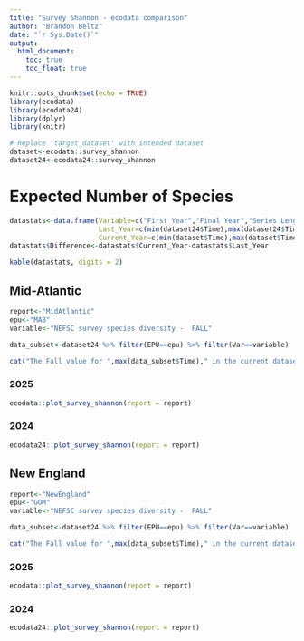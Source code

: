 ```yaml
---
title: "Survey Shannon - ecodata comparison"
author: "Brandon Beltz"
date: "`r Sys.Date()`"
output:
  html_document:
    toc: true
    toc_float: true
---
```


```r
knitr::opts_chunk$set(echo = TRUE)
library(ecodata)
library(ecodata24)
library(dplyr)
library(knitr)

# Replace 'target_dataset' with intended dataset
dataset<-ecodata::survey_shannon
dataset24<-ecodata24::survey_shannon
```

# Expected Number of Species
```r
datastats<-data.frame(Variable=c("First Year","Final Year","Series Length","Minimum Value","Year of Min","Maximum Value","Year of Max","Mean Value","Median Value"),
                      Last_Year=c(min(dataset24$Time),max(dataset24$Time),max(dataset24$Time)-min(dataset24$Time),min(dataset24$Value, na.rm = T),dataset24 %>% filter(Value==min(dataset24$Value, na.rm = T)) %>% pull(Time),max(dataset24$Value, na.rm = T),dataset24 %>% filter(Value==max(dataset24$Value, na.rm = T)) %>% pull(Time),mean(dataset24$Value, na.rm = T),median(dataset24$Value, na.rm = T)),
                      Current_Year=c(min(dataset$Time),max(dataset$Time),max(dataset$Time)-min(dataset$Time),min(dataset$Value, na.rm = T),dataset %>% filter(Value==min(dataset$Value, na.rm = T)) %>% pull(Time),max(dataset$Value, na.rm = T),dataset %>% filter(Value==max(dataset$Value, na.rm = T)) %>% pull(Time),mean(dataset$Value, na.rm = T),median(dataset$Value, na.rm = T)))
datastats$Difference<-datastats$Current_Year-datastats$Last_Year

kable(datastats, digits = 2)
```

## Mid-Atlantic
```r
report<-"MidAtlantic"
epu<-"MAB"
variable<-"NEFSC survey species diversity -  FALL"

data_subset<-dataset24 %>% filter(EPU==epu) %>% filter(Var==variable)

cat("The Fall value for ",max(data_subset$Time)," in the current dataset is ",dataset %>% filter(Time==max(data_subset$Time)) %>% filter(EPU==epu) %>% filter(Var==variable) %>% pull(Value),". The Fall value for ",max(data_subset$Time)," in last year's dataset was ",dataset24 %>% filter(Time==max(data_subset$Time)) %>% filter(EPU==epu) %>% filter(Var==variable) %>% pull(Value),". These values differ by ",(dataset %>% filter(Time==max(data_subset$Time)) %>% filter(EPU==epu) %>% filter(Var==variable) %>% pull(Value)-dataset24 %>% filter(Time==max(data_subset$Time)) %>% filter(EPU==epu) %>% filter(Var==variable) %>% pull(Value)),".")
```

### 2025
```r
ecodata::plot_survey_shannon(report = report)
```

### 2024
```r
ecodata24::plot_survey_shannon(report = report)
```

## New England
```r
report<-"NewEngland"
epu<-"GOM"
variable<-"NEFSC survey species diversity -  FALL"

data_subset<-dataset24 %>% filter(EPU==epu) %>% filter(Var==variable)

cat("The Fall value for ",max(data_subset$Time)," in the current dataset is ",dataset %>% filter(Time==max(data_subset$Time)) %>% filter(EPU==epu) %>% filter(Var==variable) %>% pull(Value),". The Fall value for ",max(data_subset$Time)," in last year's dataset was ",dataset24 %>% filter(Time==max(data_subset$Time)) %>% filter(EPU==epu) %>% filter(Var==variable) %>% pull(Value),". These values differ by ",(dataset %>% filter(Time==max(data_subset$Time)) %>% filter(EPU==epu) %>% filter(Var==variable) %>% pull(Value)-dataset24 %>% filter(Time==max(data_subset$Time)) %>% filter(EPU==epu) %>% filter(Var==variable) %>% pull(Value)),".")
```

### 2025
```r
ecodata::plot_survey_shannon(report = report)
```

### 2024
```r
ecodata24::plot_survey_shannon(report = report)
```
